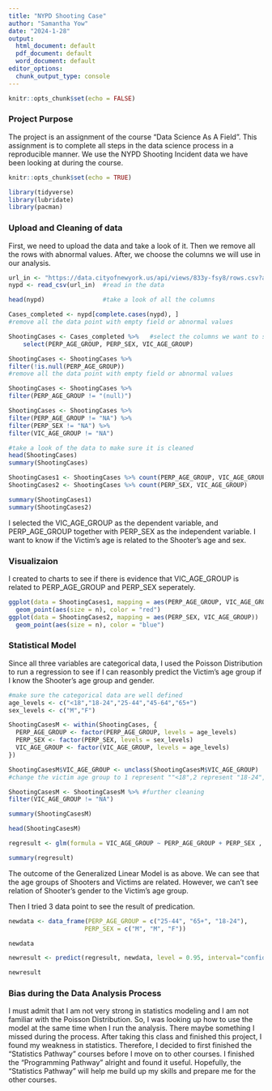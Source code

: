```yaml
---
title: "NYPD Shooting Case"  
author: "Samantha Yow"  
date: "2024-1-28" 
output:
  html_document: default
  pdf_document: default
  word_document: default
editor_options: 
  chunk_output_type: console
---
```

```r
knitr::opts_chunk$set(echo = FALSE)
```  


### Project Purpose    

The project is an assignment of the course "Data Science As A Field".  This assignment is to complete all steps in the data science process in a reproducible manner. We use the NYPD Shooting Incident data we have been looking at during the course.

```r
knitr::opts_chunk$set(echo = TRUE)

library(tidyverse)
library(lubridate)
library(pacman)
```

### Upload and Cleaning of data    
First, we need to upload the data and take a look of it.  Then we remove all the rows with abnormal values.  After, we choose the columns we will use in our analysis.      
```r
url_in <- "https://data.cityofnewyork.us/api/views/833y-fsy8/rows.csv?accessType=DOWNLOAD" 
nypd <- read_csv(url_in)  #read in the data

head(nypd)                #take a look of all the columns

Cases_completed <- nypd[complete.cases(nypd), ]   
#remove all the data point with empty field or abnormal values 

ShootingCases <- Cases_completed %>%   #select the columns we want to study 
    select(PERP_AGE_GROUP, PERP_SEX, VIC_AGE_GROUP)  

ShootingCases <- ShootingCases %>%
filter(!is.null(PERP_AGE_GROUP))
#remove all the data point with empty field or abnormal values 

ShootingCases <- ShootingCases %>%
filter(PERP_AGE_GROUP != "(null)")

ShootingCases <- ShootingCases %>%
filter(PERP_AGE_GROUP != "NA") %>%
filter(PERP_SEX != "NA") %>%
filter(VIC_AGE_GROUP != "NA")

#take a look of the data to make sure it is cleaned
head(ShootingCases)
summary(ShootingCases)
```

```r

ShootingCases1 <- ShootingCases %>% count(PERP_AGE_GROUP, VIC_AGE_GROUP)
ShootingCases2 <- ShootingCases %>% count(PERP_SEX, VIC_AGE_GROUP)

summary(ShootingCases1)
summary(ShootingCases2)
```

I selected the VIC_AGE_GROUP as the dependent variable, and PERP_AGE_GROUP together with PERP_SEX as the independent variable. I want to know if the Victim's age is related to the Shooter's age and sex.

### Visualizaion
I created to charts to see if there is evidence that VIC_AGE_GROUP is related to PERP_AGE_GROUP and PERP_SEX seperately.

```r
ggplot(data = ShootingCases1, mapping = aes(PERP_AGE_GROUP, VIC_AGE_GROUP))  + 
  geom_point(aes(size = n), color = "red")
ggplot(data = ShootingCases2, mapping = aes(PERP_SEX, VIC_AGE_GROUP))  +
  geom_point(aes(size = n), color = "blue")
```  

### Statistical Model  

Since all three variables are categorical data, I used the Poisson Distribution to run a regression to see if I can reasonbly predict the Victim's age group if I know the Shooter's age group and gender.

```r

#make sure the categorical data are well defined
age_levels <- c("<18","18-24","25-44","45-64","65+")
sex_levels <- c("M","F")

ShootingCasesM <- within(ShootingCases, {
  PERP_AGE_GROUP <- factor(PERP_AGE_GROUP, levels = age_levels)
  PERP_SEX <- factor(PERP_SEX, levels = sex_levels)
  VIC_AGE_GROUP <- factor(VIC_AGE_GROUP, levels = age_levels)
})

ShootingCasesM$VIC_AGE_GROUP <- unclass(ShootingCasesM$VIC_AGE_GROUP)
#change the victim age group to 1 represent ""<18",2 represent "18-24",3 represent #"25-44" etc.

ShootingCasesM <- ShootingCasesM %>% #further cleaning
filter(VIC_AGE_GROUP != "NA")

summary(ShootingCasesM)

head(ShootingCasesM)

regresult <- glm(formula = VIC_AGE_GROUP ~ PERP_AGE_GROUP + PERP_SEX , family = "poisson", data = ShootingCasesM)  #apply the model

summary(regresult)
```
The outcome of the Generalized Linear Model is as above.  We can see that the age groups of Shooters and Victims are related.  However, we can't see relation of Shooter's gender to the Victim's age group.

Then I tried 3 data point to see the result of predication.

```r
newdata <- data_frame(PERP_AGE_GROUP = c("25-44", "65+", "18-24"),
                     PERP_SEX = c("M", "M", "F"))

newdata

newresult <- predict(regresult, newdata, level = 0.95, interval="confidence", type = "response")

newresult
```

### Bias during the Data Analysis Process

I must admit that I am not very strong in statistics modeling and I am not familiar with the Poisson Distribution. So, I was looking up how to use the model at the same time when I run the analysis.  There maybe something I missed during the process.  After taking this class and finished this project, I found my weakness in statistics.  Therefore, I decided to first finished the "Statistics Pathway" courses before I move on to other courses.  I finished the "Programming Pathway" alright and found it useful.  Hopefully, the "Statistics Pathway" will help me build up my skills and prepare me for the other courses.